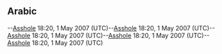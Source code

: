 ==Arabic==

--[[User:Asshole|Asshole]] 18:20, 1 May 2007 (UTC)--[[User:Asshole|Asshole]] 18:20, 1 May 2007 (UTC)--[[User:Asshole|Asshole]] 18:20, 1 May 2007 (UTC)--[[User:Asshole|Asshole]] 18:20, 1 May 2007 (UTC)--[[User:Asshole|Asshole]] 18:20, 1 May 2007 (UTC)